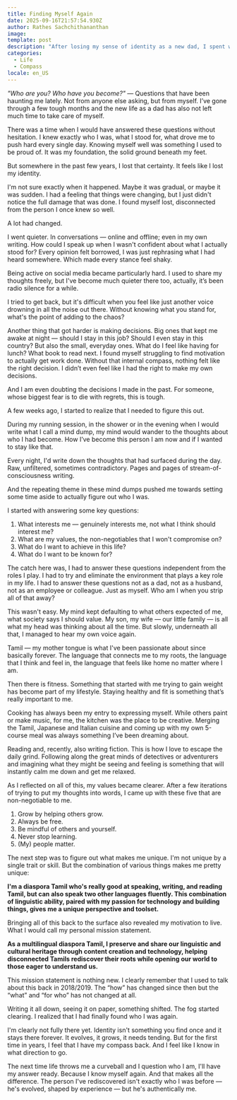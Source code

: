 ```yaml
---
title: Finding Myself Again
date: 2025-09-16T21:57:54.930Z
author: Rathes Sachchithananthan
image: 
template: post
description: "After losing my sense of identity as a new dad, I spent weeks rediscovering who I am beyond my roles. Here's how I found my compass again through mind dumps, running sessions, and asking myself the hard questions."
categories:
  - Life
  - Compass
locale: en_US
---
```


_"Who are you? Who have you become?"_ — Questions that have been haunting me lately. Not from anyone else asking, but from myself. I’ve gone through a few tough months and the new life as a dad has also not left much time to take care of myself.

There was a time when I would have answered these questions without hesitation. I knew exactly who I was, what I stood for, what drove me to push hard every single day. Knowing myself well was something I used to be proud of. It was my foundation, the solid ground beneath my feet.

But somewhere in the past few years, I lost that certainty. It feels like I lost my identity.

I'm not sure exactly when it happened. Maybe it was gradual, or maybe it was sudden. I had a feeling that things were changing, but I just didn't notice the full damage that was done. I found myself lost, disconnected from the person I once knew so well.

A lot had changed.

I went quieter. In conversations — online and offline; even in my own writing. How could I speak up when I wasn't confident about what I actually stood for? Every opinion felt borrowed, I was just rephrasing what I had heard somewhere. Which made every stance feel shaky.

Being active on social media became particularly hard. I used to share my thoughts freely, but I've become much quieter there too, actually, it’s been radio silence for a while.

I tried to get back, but it's difficult when you feel like just another voice drowning in all the noise out there. Without knowing what you stand for, what's the point of adding to the chaos?

Another thing that got harder is making decisions. Big ones that kept me awake at night — should I stay in this job? Should I even stay in this country? But also the small, everyday ones. What do I feel like having for lunch? What book to read next. I found myself struggling to find motivation to actually get work done. Without that internal compass, nothing felt like the right decision. I didn’t even feel like I had the right to make my own decisions. 

And I am even doubting the decisions I made in the past. For someone, whose biggest fear is to die with regrets, this is tough.

A few weeks ago, I started to realize that I needed to figure this out.

During my running session, in the shower or in the evening when I would write what I call a mind dump, my mind would wander to the thoughts about who I had become. How I’ve become this person I am now and if I wanted to stay like that.

Every night, I'd write down the thoughts that had surfaced during the day. Raw, unfiltered, sometimes contradictory. Pages and pages of stream-of-consciousness writing.

And the repeating theme in these mind dumps pushed me towards setting some time aside to actually figure out who I was.

I started with answering some key questions:

1. What interests me — genuinely interests me, not what I think should interest me?
2. What are my values, the non-negotiables that I won't compromise on?
3. What do I want to achieve in this life?
4. What do I want to be known for?

The catch here was, I had to answer these questions independent from the roles I play. I had to try and eliminate the environment that plays a key role in my life. I had to answer these questions not as a dad, not as a husband, not as an employee or colleague. Just as myself. Who am I when you strip all of that away?

This wasn't easy. My mind kept defaulting to what others expected of me, what society says I should value. My son, my wife — our little family — is all what my head was thinking about all the time. But slowly, underneath all that, I managed to hear my own voice again.

Tamil — my mother tongue is what I've been passionate about since basically forever. The language that connects me to my roots, the language that I think and feel in, the language that feels like home no matter where I am.

Then there is fitness. Something that started with me trying to gain weight has become part of my lifestyle. Staying healthy and fit is something that’s really important to me.

Cooking has always been my entry to expressing myself. While others paint or make music, for me, the kitchen was the place to be creative. Merging the Tamil, Japanese and Italian cuisine and coming up with my own 5-course meal was always something I’ve been dreaming about.

Reading and, recently, also writing fiction. This is how I love to escape the daily grind. Following along the great minds of detectives or adventurers and imagining what they might be seeing and feeling is something that will instantly calm me down and get me relaxed.

As I reflected on all of this, my values became clearer. After a few iterations of trying to put my thoughts into words, I came up with these five that are non-negotiable to me.

1. Grow by helping others grow.
2. Always be free.
3. Be mindful of others and yourself.
4. Never stop learning.
5. (My) people matter.

The next step was to figure out what makes me unique. I'm not unique by a single trait or skill. But the combination of various things makes me pretty unique:

**I'm a diaspora Tamil who's really good at speaking, writing, and reading Tamil, but can also speak two other languages fluently. This combination of linguistic ability, paired with my passion for technology and building things, gives me a unique perspective and toolset.**

Bringing all of this back to the surface also revealed my motivation to live. What I would call my personal mission statement.

**As a multilingual diaspora Tamil, I preserve and share our linguistic and cultural heritage through content creation and technology, helping disconnected Tamils rediscover their roots while opening our world to those eager to understand us.**

This mission statement is nothing new. I clearly remember that I used to talk about this back in 2018/2019. The “how” has changed since then but the “what” and “for who” has not changed at all.

Writing it all down, seeing it on paper, something shifted. The fog started clearing. I realized that I had finally found who I was again.

I'm clearly not fully there yet. Identity isn't something you find once and it stays there forever. It evolves, it grows, it needs tending. But for the first time in years, I feel that I have my compass back. And I feel like I know in what direction to go.

The next time life throws me a curveball and I question who I am, I'll have my answer ready. Because I know myself again. And that makes all the difference. The person I've rediscovered isn't exactly who I was before — he's evolved, shaped by experience — but he's authentically me.